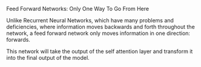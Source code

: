 Feed Forward Networks: Only One Way To Go From Here

Unlike Recurrent Neural Networks, which have many problems and deficiencies, where information moves backwards and forth throughout the network, a feed forward network only moves information in one direction: forwards.

This network will take the output of the self attention layer and transform it into the final output of the model.